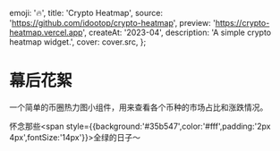 
  emoji: '🔥',
  title: 'Crypto Heatmap',
  source: 'https://github.com/idootop/crypto-heatmap',
  preview: 'https://crypto-heatmap.vercel.app',
  createAt: '2023-04',
  description: 'A simple crypto heatmap widget.',
  cover: cover.src,
};

# 幕后花絮

一个简单的币圈热力图小组件，用来查看各个币种的市场占比和涨跌情况。

怀念那些<span style={{background:'#35b547',color:'#fff',padding:'2px 4px',fontSize:'14px'}}>全绿</span>的日子～

